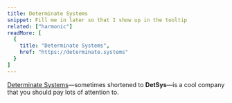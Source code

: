 ```yaml
---
title: Determinate Systems
snippet: Fill me in later so that I show up in the tooltip
related: ["harmonic"]
readMore: [
  {
    title: "Determinate Systems",
    href: "https://determinate.systems"
  }
]
---
```


[Determinate Systems][ds]&mdash;sometimes shortened to **DetSys**&mdash;is a cool company that you should pay lots of attention to.

[ds]: https://determinate.systems
